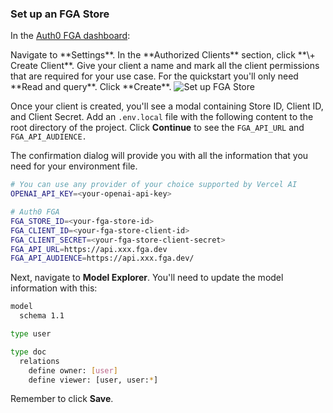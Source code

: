 ### Set up an FGA Store

In the [Auth0 FGA dashboard](https://dashboard.fga.dev/):

<Steps>
  <Step>
    Navigate to **Settings**. In the **Authorized Clients** section, click **\+
    Create Client**.
  </Step>
  <Step>
    Give your client a name and mark all the client permissions that are
    required for your use case. For the quickstart you'll only need **Read and
    query**.
  </Step>
  <Step>
    Click **Create**.
    <Frame>
      <img
        src="/img/auth_for_rag_set_up_fga_store.png"
        alt="Set up FGA Store"
      />
    </Frame>
  </Step>
</Steps>

Once your client is created, you'll see a modal containing Store ID, Client ID, and Client Secret. Add an `.env.local` file with the following content to the root directory of the project. Click **Continue** to see the `FGA_API_URL` and `FGA_API_AUDIENCE.`

The confirmation dialog will provide you with all the information that you need for your environment file.

```bash .env.local
# You can use any provider of your choice supported by Vercel AI
OPENAI_API_KEY=<your-openai-api-key>

# Auth0 FGA
FGA_STORE_ID=<your-fga-store-id>
FGA_CLIENT_ID=<your-fga-store-client-id>
FGA_CLIENT_SECRET=<your-fga-store-client-secret>
FGA_API_URL=https://api.xxx.fga.dev
FGA_API_AUDIENCE=https://api.xxx.fga.dev/
```

Next, navigate to **Model Explorer**. You'll need to update the model information with this:

```bash
model
  schema 1.1

type user

type doc
  relations
    define owner: [user]
    define viewer: [user, user:*]
```

Remember to click **Save**.

